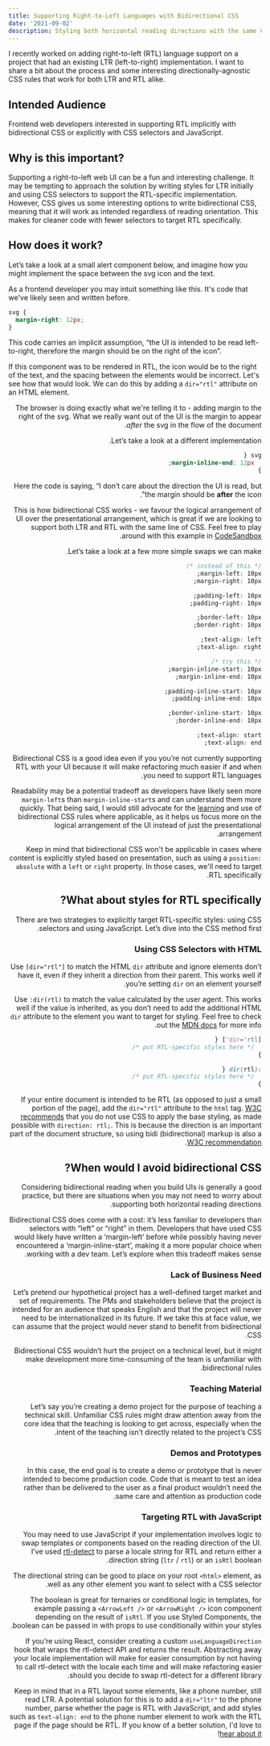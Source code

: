 ```yaml
---
title: Supporting Right-to-Left Languages with Bidirectional CSS
date: '2021-09-02'
description: Styling both horizontal reading directions with the same CSS
---
```



I recently worked on adding right-to-left (RTL) language support on a project that had an existing LTR (left-to-right) implementation. I want to share a bit about the process and some interesting directionally-agnostic CSS rules that work for both LTR and RTL alike.

## Intended Audience

Frontend web developers interested in supporting RTL implicitly with bidirectional CSS or explicitly with CSS selectors and JavaScript.

## Why is this important?

Supporting a right-to-left web UI can be a fun and interesting challenge. It may be tempting to approach the solution by writing styles for LTR initially and using CSS selectors to support the RTL-specific implementation. However, CSS gives us some interesting options to write bidirectional CSS, meaning that it will work as intended regardless of reading orientation. This makes for cleaner code with fewer selectors to target RTL specifically.

## How does it work?

Let’s take a look at a small alert component below, and imagine how you might implement the space between the svg icon and the text.

<Alert />

As a frontend developer you may intuit something like this. It's code that we've likely seen and written before.

```css
svg {
  margin-right: 12px;
}
```

This code carries an implicit assumption, “the UI is intended to be read left-to-right, therefore the margin should be on the right of the icon”.

If this component was to be rendered in RTL, the icon would be to the right of the text, and the spacing between the elements would be incorrect. Let's see how that would look. We can do this by adding a `dir="rtl"` attribute on an HTML element.

<Alert dir="rtl" />

The browser is doing exactly what we're telling it to - adding margin to the right of the svg. What we really want out of the UI is the margin to appear _after_ the svg in the flow of the document.

Let’s take a look at a different implementation.

```css
svg {
  margin-inline-end: 12px;
}
```

Here the code is saying, “I don’t care about the direction the UI is read, but the margin should be **after** the icon”.

This is how bidirectional CSS works - we favour the logical arrangement of UI over the presentational arrangement, which is great if we are looking to support both LTR and RTL with the same line of CSS. Feel free to play around with this example in [CodeSandbox](https://codesandbox.io/s/bidi-css-example-gq56u?file=/index.html).

Let’s take a look at a few more simple swaps we can make.

```css
/* instead of this */
margin-left: 10px;
margin-right: 10px;

padding-left: 10px;
padding-right: 10px;

border-left: 10px;
border-right: 10px;

text-align: left;
text-align: right;

/* try this */
margin-inline-start: 10px;
margin-inline-end: 10px;

padding-inline-start: 10px;
padding-inline-end: 10px;

border-inline-start: 10px;
border-inline-end: 10px;

text-align: start;
text-align: end;
```

Bidirectional CSS is a good idea even if you you’re not currently supporting RTL with your UI because it will make refactoring much easier if and when you need to support RTL languages.

Readability may be a potential tradeoff as developers have likely seen more `margin-left`s than `margin-inline-start`s and can understand them more quickly. That being said, I would still advocate for the [learning](https://developer.mozilla.org/en-US/docs/Web/CSS/CSS_Logical_Properties) and use of bidirectional CSS rules where applicable, as it helps us focus more on the logical arrangement of the UI instead of just the presentational arrangement.

Keep in mind that bidirectional CSS won't be applicable in cases where content is explicitly styled based on presentation, such as using a `position: absolute` with a `left` or `right` property. In those cases, we'll need to target RTL specifically.

## What about styles for RTL specifically?

There are two strategies to explicitly target RTL-specific styles: using CSS selectors and using JavaScript. Let’s dive into the CSS method first.

### Using CSS Selectors with HTML

Use `[dir="rtl"]` to match the HTML `dir` attribute and ignore elements don’t have it, even if they inherit a direction from their parent. This works well if you’re setting `dir` on an element yourself.

Use `:dir(rtl)` to match the value calculated by the user agent. This works well if the value is inherited, as you don’t need to add the additional HTML `dir` attribute to the element you want to target for styling. Feel free to check out the [MDN docs](https://developer.mozilla.org/en-US/docs/Web/CSS/:dir) for more info.

```css
[dir='rtl'] {
  /* put RTL-specific styles here */
}

:dir(rtl) {
  /* put RTL-specific styles here */
}
```

If your entire document is intended to be RTL (as opposed to just a small portion of the page), add the `dir="rtl"` attribute to the `html` tag. [W3C recommends](https://www.w3.org/International/questions/qa-html-dir) that you do not use CSS to apply the base styling, as made possible with `direction: rtl;`. This is because the direction is an important part of the document structure, so using bidi (bidirectional) markup is also a [W3C recommendation](https://www.w3.org/International/questions/qa-bidi-css-markup).

## When would I avoid bidirectional CSS?

Considering bidirectional reading when you build UIs is generally a good practice, but there are situations when you may not need to worry about supporting both horizontal reading directions.

Bidirectional CSS does come with a cost: it’s less familiar to developers than selectors with “left” or “right” in them. Developers that have used CSS would likely have written a ‘margin-left’ before while possibly having never encountered a ‘margin-inline-start’, making it a more popular choice when working with a dev team. Let’s explore when this tradeoff makes sense.

### Lack of Business Need

Let’s pretend our hypothetical project has a well-defined target market and set of requirements. The PMs and stakeholders believe that the project is intended for an audience that speaks English and that the project will never need to be internationalized in its future. If we take this at face value, we can assume that the project would never stand to benefit from bidirectional CSS.

Bidirectional CSS wouldn’t hurt the project on a technical level, but it might make development more time-consuming of the team is unfamiliar with bidirectional rules.

### Teaching Material

Let’s say you’re creating a demo project for the purpose of teaching a technical skill. Unfamiliar CSS rules might draw attention away from the core idea that the teaching is looking to get across, especially when the intent of the teaching isn’t directly related to the project’s CSS.

### Demos and Prototypes

In this case, the end goal is to create a demo or prototype that is never intended to become production code. Code that is meant to test an idea rather than be delivered to the user as a final product wouldn’t need the same care and attention as production code.

### Targeting RTL with JavaScript

You may need to use JavaScript if your implementation involves logic to swap templates or components based on the reading direction of the UI. I’ve used [rtl-detect](https://github.com/shadiabuhilal/rtl-detect) to parse a locale string for RTL and return either a direction string (`ltr` / `rtl`) or an `isRtl` boolean.

The directional string can be good to place on your root `<html>` element, as well as any other element you want to select with a CSS selector.

The boolean is great for ternaries or conditional logic in templates, for example passing a `<ArrowLeft />` or `<ArrowRight />` icon component depending on the result of `isRtl`. If you use Styled Components, the boolean can be passed in with props to use conditionally within your styles.

If you’re using React, consider creating a custom `useLanguageDirection` hook that wraps the rtl-detect API and returns the result. Abstracting away your locale implementation will make for easier consumption by not having to call rtl-detect with the locale each time and will make refactoring easier should you decide to swap rtl-detect for a different library.

Keep in mind that in a RTL layout some elements, like a phone number, still read LTR. A potential solution for this is to add a `dir="ltr"` to the phone number, parse whether the page is RTL with JavaScript, and add styles such as `text-align: end` to the phone number element to work with the RTL page if the page should be RTL. If you know of a better solution, I'd love to [hear about it](https://twitter.com/andreidobrinski)!
